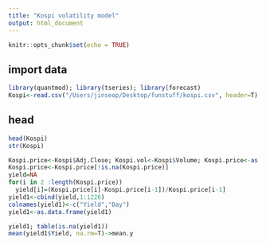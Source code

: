 ```yaml
---
title: "Kospi volatility model"
output: html_document
---
```


```r
knitr::opts_chunk$set(echo = TRUE)
```

## import data
```r
library(quantmod); library(tseries); library(forecast)
Kospi<-read.csv("/Users/jinseop/Desktop/funstuff/kospi.csv", header=T)
```
## head 
```r
head(Kospi)
str(Kospi)
```
```r
Kospi.price<-Kospi$Adj.Close; Kospi.vol<-Kospi$Volume; Kospi.price<-as.integer(Kospi.price)
Kospi.price<-Kospi.price[!is.na(Kospi.price)]
yield=NA
for(i in 2 :length(Kospi.price))
  yield[i]=(Kospi.price[i]-Kospi.price[i-1])/Kospi.price[i-1]
yield1<-cbind(yield,1:1226)
colnames(yield1)<-c("Yield","Day")
yield1<-as.data.frame(yield1)
```

```r
yield1; table(is.na(yield1))
mean(yield1$Yield, na.rm=T)->mean.y
```













